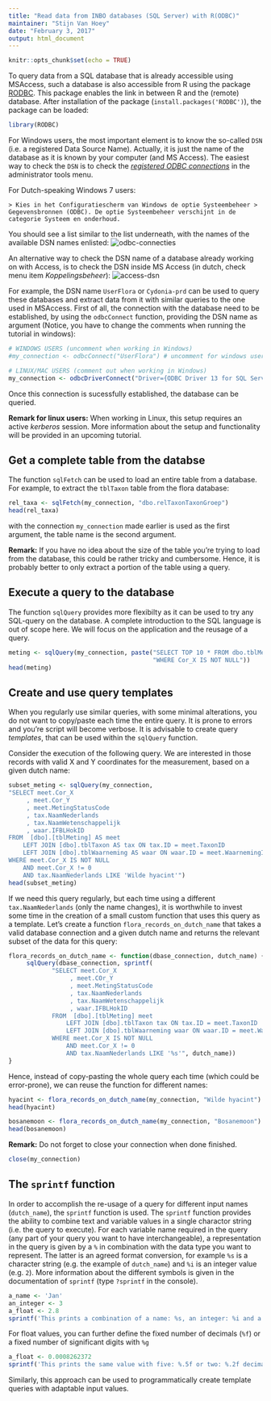 ```yaml
---
title: "Read data from INBO databases (SQL Server) with R(ODBC)"
maintainer: "Stijn Van Hoey"
date: "February 3, 2017"
output: html_document
---
```


```r
knitr::opts_chunk$set(echo = TRUE)
```

To query data from a SQL database that is already accessible using MSAccess, such a database is also accessible from R using the package [RODBC](https://cran.r-project.org/web/packages/RODBC/index.html). This package enables the link in between R and the (remote) database. After installation of the package (`install.packages('RODBC')`), the package can be loaded:

```r
library(RODBC)
```

For Windows users, the most important element is to know the so-called `DSN` (i.e. a registered Data Source Name). Actually, it is just the name of the database as it is known by your computer (and MS Access). The easiest way to check the `DSN` is to check the [*registered ODBC connections*](http://www.stata.com/support/faqs/data-management/configuring-odbc-win/) in the administrator tools menu. 

For Dutch-speaking Windows 7 users: 

    > Kies in het Configuratiescherm van Windows de optie Systeembeheer > Gegevensbronnen (ODBC). De optie Systeembeheer verschijnt in de categorie Systeem en onderhoud.

You should see a list similar to the list underneath, with the names of the available DSN names enlisted:
![odbc-connecties](../img/odbc_gegevensbron.png)

An alternative way to check the DSN name of a database already working on with Access, is to check the DSN inside MS Access (in dutch, check menu item *Koppelingsbeheer*): 
![access-dsn](../img/access_dsn.png)

For example, the DSN name `UserFlora` or `Cydonia-prd` can be used to query these databases and extract data from it with similar queries to the one used in MSAccess. First of all, the connection with the database need to be established, by using the `odbcConnect` function, providing the DSN name as argument (Notice, you have to change the comments when running the tutorial in windows):

```r
# WINDOWS USERS (uncomment when working in Windows)
#my_connection <- odbcConnect("UserFlora") # uncomment for windows users

# LINUX/MAC USERS (comment out when working in Windows)
my_connection <- odbcDriverConnect("Driver={ODBC Driver 13 for SQL Server};Server=inbosql04.inbo.be;Database=UserFlora;Trusted_Connection=yes;")
```

Once this connection is sucessfully established, the database can be queried. 

**Remark for linux users:** When working in Linux, this setup requires an active *kerberos* session. More information about the setup and functionality will be provided in an upcoming tutorial.

## Get a complete table from the databse

The function `sqlFetch` can be used to load an entire table from a database. For example, to extract the `tblTaxon` table from the flora database:

```r
rel_taxa <- sqlFetch(my_connection, "dbo.relTaxonTaxonGroep")
head(rel_taxa)
```

with the connection `my_connection` made earlier is used as the first argument, the table name is the second argument.

**Remark:** If you have no idea about the size of the table you're trying to load from the database, this could be rather tricky and cumbersome. Hence, it is probably better to only extract a portion of the table using a query.

## Execute a query to the database

The function `sqlQuery` provides more flexibilty as it can be used to try any SQL-query on the database. A complete introduction to the SQL language is out of scope here. We will focus on the application and the reusage of a query.

```r
meting <- sqlQuery(my_connection, paste("SELECT TOP 10 * FROM dbo.tblMeting", 
                                        "WHERE Cor_X IS NOT NULL"))
head(meting)
```

## Create and use query templates

When you regularly use similar queries, with some minimal alterations, you do not want to copy/paste each time the entire query. It is prone to errors and you're script will become verbose. It is advisable to create query *templates*, that can be used within the `sqlQuery` function. 

Consider the execution of the following query. We are interested in those records with valid X and Y coordinates for the measurement, based on a given dutch name:

```r
subset_meting <- sqlQuery(my_connection, 
"SELECT meet.Cor_X
	 , meet.Cor_Y
	 , meet.MetingStatusCode
	 , tax.NaamNederlands
	 , tax.NaamWetenschappelijk
	 , waar.IFBLHokID
FROM  [dbo].[tblMeting] AS meet
	LEFT JOIN [dbo].tblTaxon AS tax ON tax.ID = meet.TaxonID
	LEFT JOIN [dbo].tblWaarneming AS waar ON waar.ID = meet.WaarnemingID
WHERE meet.Cor_X IS NOT NULL
	AND meet.Cor_X != 0
	AND tax.NaamNederlands LIKE 'Wilde hyacint'")
head(subset_meting)
```

If we need this query regularly, but each time using a different `tax.NaamNederlands` (only the name changes), it is worthwhile to invest some time in the creation of a small custom function that uses this query as a template. Let's create a function `flora_records_on_dutch_name` that takes a valid database connection and a given dutch name and returns the relevant subset of the data for this query:

```r

flora_records_on_dutch_name <- function(dbase_connection, dutch_name) {
     sqlQuery(dbase_connection, sprintf(
            "SELECT meet.Cor_X
            	 , meet.COr_Y
            	 , meet.MetingStatusCode
            	 , tax.NaamNederlands
            	 , tax.NaamWetenschappelijk
            	 , waar.IFBLHokID
            FROM  [dbo].[tblMeting] meet
            	LEFT JOIN [dbo].tblTaxon tax ON tax.ID = meet.TaxonID
            	LEFT JOIN [dbo].tblWaarneming waar ON waar.ID = meet.WaarnemingID
            WHERE meet.Cor_X IS NOT NULL
            	AND meet.Cor_X != 0
            	AND tax.NaamNederlands LIKE '%s'", dutch_name))
}

```

Hence, instead of copy-pasting the whole query each time (which could be error-prone), we can reuse the function for different names:

```r
hyacint <- flora_records_on_dutch_name(my_connection, "Wilde hyacint")
head(hyacint)
```

```r
bosanemoon <- flora_records_on_dutch_name(my_connection, "Bosanemoon")
head(bosanemoon)
```

**Remark:** Do not forget to close your connection when done finished. 

```r
close(my_connection)
```

## The `sprintf` function {#sprintf}

In order to accomplish the re-usage of a query for different input names (`dutch_name`), the `sprintf` function is used. The `sprintf` function provides the ability to combine text and variable values in a single charactor string (i.e. the query to execute). For each variable name required in the query (any part of your query you want to have interchangeable), a representation in the query is given by a `%` in combination with the data type you want to represent. The latter is an agreed format conversion, for example `%s` is a character string (e.g. the example of `dutch_name`) and `%i` is an integer value (e.g. `2`). More information about the different symbols is given in the documentation of `sprintf` (type `?sprintf` in the console). 

```r
a_name <- 'Jan'
an_integer <- 3
a_float <- 2.8
sprintf('This prints a combination of a name: %s, an integer: %i and a float value: %f', a_name, an_integer, a_float)
```

For float values, you can further define the fixed number of decimals (`%f`) or a fixed number of significant digits with `%g`

```r
a_float <- 0.0008262372
sprintf('This prints the same value with five: %.5f or two: %.2f decimal numbers, or a define a number of significant digits: %.5g or %.2g which is sometimes more useful.', a_float, a_float, a_float, a_float)
```

Similarly, this approach can be used to programmatically create template queries with adaptable input values. 




